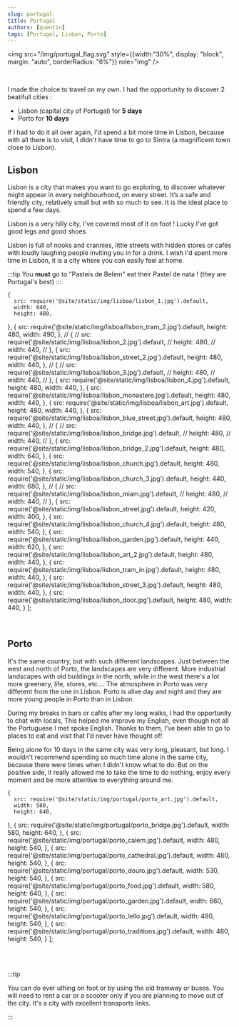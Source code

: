```yaml
---
slug: portugal
title: Portugal
authors: [quentin]
tags: [Portugal, Lisbon, Porto]
---
```

<!-- External component -->

<img src="/img/portugal_flag.svg" style={{width:"30%", display: "block", margin: "auto", borderRadius: "6%"}} role="img" />

<br />

I made the choice to travel on my own. I had the opportunity to discover 2 beatifull cities :
* Lisbon (capital city of Portugal) for **5 days**
* Porto for **10 days**

If I had to do it all over again, I'd spend a bit more time in Lisbon, because with all there is to visit, 
I didn't have time to go to Sintra (a magnificent town close to Lisbon).


## Lisbon

Lisbon is a city that makes you want to go exploring, to discover whatever might appear in every neighbourhood, on every street. 
It’s a safe and friendly city, relatively small but with so much to see. It is the ideal place to spend a few days.

Lisbon is a very hilly city, I've covered most of it on foot ! Lucky I've got good legs and good shoes. 

Lisbon is full of nooks and crannies, little streets with hidden stores or cafés with loudly laughing people inviting you in for a drink. 
I wish I'd spent more time in Lisbon, it is a city where you can easily feel at home.

:::tip 
You **must** go to "Pasteis de Belem" eat their Pastel de nata ! (they are Portugal's best)
:::

    {
      src: require('@site/static/img/lisboa/lisbon_1.jpg').default,
      width: 640,
      height: 480,
   },
   {
      src: require('@site/static/img/lisboa/lisbon_tram_2.jpg').default,
      height: 480,
      width: 490,
   },
//   {
//      src: require('@site/static/img/lisboa/lisbon_2.jpg').default,
//      height: 480,
//      width: 440,
//   },
   {
      src: require('@site/static/img/lisboa/lisbon_street_2.jpg').default,
      height: 480,
      width: 440,
   },
//   {
//      src: require('@site/static/img/lisboa/lisbon_3.jpg').default,
//      height: 480,
//      width: 440,
//   },
   {
      src: require('@site/static/img/lisboa/lisbon_4.jpg').default,
      height: 480,
      width: 440,
   },
   {
      src: require('@site/static/img/lisboa/lisbon_monastere.jpg').default,
      height: 480,
      width: 440,
   },
   {
      src: require('@site/static/img/lisboa/lisbon_art.jpg').default,
      height: 480,
      width: 440,
   },
   {
      src: require('@site/static/img/lisboa/lisbon_blue_street.jpg').default,
      height: 480,
      width: 440,
   },
//   {
//      src: require('@site/static/img/lisboa/lisbon_bridge.jpg').default,
//      height: 480,
//      width: 440,
//   },
   {
      src: require('@site/static/img/lisboa/lisbon_bridge_2.jpg').default,
      height: 480,
      width: 640,
   },
   {
      src: require('@site/static/img/lisboa/lisbon_church.jpg').default,
      height: 480,
      width: 540,
   },
   {
      src: require('@site/static/img/lisboa/lisbon_church_3.jpg').default,
      height: 440,
      width: 680,
   },
//   {
//      src: require('@site/static/img/lisboa/lisbon_miam.jpg').default,
//      height: 480,
//      width: 440,
//   },
   {
      src: require('@site/static/img/lisboa/lisbon_street.jpg').default,
      height: 420,
      width: 400,
   },
   {
      src: require('@site/static/img/lisboa/lisbon_church_4.jpg').default,
      height: 480,
      width: 540,
   },
   {
      src: require('@site/static/img/lisboa/lisbon_garden.jpg').default,
      height: 440,
      width: 620,
   },
   {
      src: require('@site/static/img/lisboa/lisbon_art_2.jpg').default,
      height: 480,
      width: 440,
   },
   {
      src: require('@site/static/img/lisboa/lisbon_tram_in.jpg').default,
      height: 480,
      width: 440,
   },
   {
      src: require('@site/static/img/lisboa/lisbon_street_3.jpg').default,
      height: 480,
      width: 440,
   },
   {
      src: require('@site/static/img/lisboa/lisbon_door.jpg').default,
      height: 480,
      width: 440,
   }
];

<br />

<Gallery images={lisbon} enableImageSelection={false} rowHeight={250}/>

## Porto

It's the same country, but with such different landscapes. Just between the west and north of Porto, the landscapes are very different. More industrial 
landscapes with old buildings in the north, while in the west there's a lot more greenery, life, stores, etc.... 
The atmosphere in Porto was very different from the one in Lisbon. Porto is alive day and night and they are more young people in Porto than in Lisbon. 

During my breaks in bars or cafés after my long walks, I had the opportunity to chat with locals, 
This helped me improve my English, even though not all the Portuguese I met spoke English. 
Thanks to them, I've been able to go to places to eat and visit that I'd never have thought of!

 
Being alone for 10 days in the same city was very long, pleasant, but long. 
I wouldn't recommend spending so much time alone in the same city, because there were times when I didn't know what to do. 
But on the positive side, it really allowed me to take the time to do nothing, 
enjoy every moment and be more attentive to everything around me. 

    {
      src: require('@site/static/img/portugal/porto_art.jpg').default,
      width: 580,
      height: 640,
   },
   {
      src: require('@site/static/img/portugal/porto_bridge.jpg').default,
      width: 580,
      height: 640,
   },
   {
      src: require('@site/static/img/portugal/porto_calem.jpg').default,
      width: 480,
      height: 540,
   },
   {
      src: require('@site/static/img/portugal/porto_cathedral.jpg').default,
      width: 480,
      height: 540,
   },
   {
      src: require('@site/static/img/portugal/porto_douro.jpg').default,
      width: 530,
      height: 540,
   },
   {
      src: require('@site/static/img/portugal/porto_food.jpg').default,
      width: 580,
      height: 640,
   },
   {
      src: require('@site/static/img/portugal/porto_garden.jpg').default,
      width: 680,
      height: 540,
   },
   {
      src: require('@site/static/img/portugal/porto_lello.jpg').default,
      width: 480,
      height: 540,
   },
   {
      src: require('@site/static/img/portugal/porto_traditions.jpg').default,
      width: 480,
      height: 540,
   }
];

<br />

<Gallery images={porto} enableImageSelection={false} rowHeight={250}/>

<br />

:::tip 

You can do ever uthing on foot or by using the old tramway or buses. You will need to rent a car or a scooter only if you are planning to move out of the city. 
It's a city with excellent transports links.

:::

